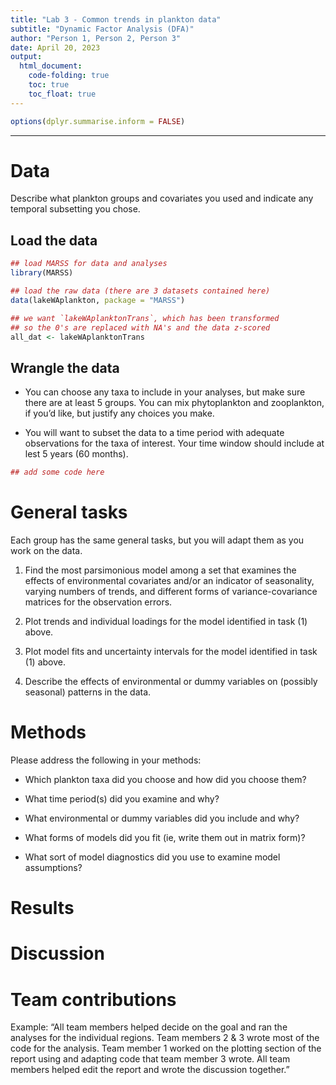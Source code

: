 ```yaml
---
title: "Lab 3 - Common trends in plankton data"
subtitle: "Dynamic Factor Analysis (DFA)"
author: "Person 1, Person 2, Person 3"
date: April 20, 2023
output: 
  html_document:
    code-folding: true
    toc: true
    toc_float: true
---
```


```r
options(dplyr.summarise.inform = FALSE)
```

***

# Data

Describe what plankton groups and covariates you used and indicate any temporal subsetting you chose. 


## Load the data

```r
## load MARSS for data and analyses
library(MARSS)

## load the raw data (there are 3 datasets contained here)
data(lakeWAplankton, package = "MARSS")

## we want `lakeWAplanktonTrans`, which has been transformed
## so the 0's are replaced with NA's and the data z-scored
all_dat <- lakeWAplanktonTrans
```

## Wrangle the data

* You can choose any taxa to include in your analyses, but make sure there are at least 5 groups. You can mix phytoplankton and zooplankton, if you'd like, but justify any choices you make. 

* You will want to subset the data to a time period with adequate observations for the taxa of interest. Your time window should include at lest 5 years (60 months).

```r
## add some code here
```


# General tasks

Each group has the same general tasks, but you will adapt them as you work on the data.

1) Find the most parsimonious model among a set that examines the effects of environmental covariates and/or an indicator of seasonality, varying numbers of trends, and different forms of variance-covariance matrices for the observation errors.

2) Plot trends and individual loadings for the model identified in task (1) above.

3) Plot model fits and uncertainty intervals for the model identified in task (1) above.

4) Describe the effects of environmental or dummy variables on (possibly seasonal) patterns in the data.


# Methods

Please address the following in your methods:

* Which plankton taxa did you choose and how did you choose them?
   
* What time period(s) did you examine and why?

* What environmental or dummy variables did you include and why?

* What forms of models did you fit (ie, write them out in matrix form)?

* What sort of model diagnostics did you use to examine model assumptions?


# Results


# Discussion


# Team contributions

Example: "All team members helped decide on the goal and ran the analyses for the individual regions. Team members 2 & 3 wrote most of the code for the analysis. Team member 1 worked on the plotting section of the report using and adapting code that team member 3 wrote. All team members helped edit the report and wrote the discussion together."

